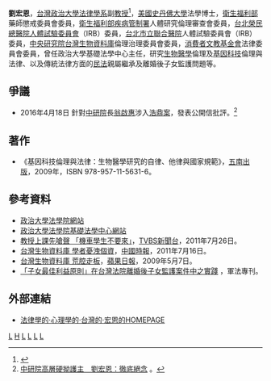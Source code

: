 {{blpsources|time=2017-07-31T00:31:34+00:00}}
{{refimprove|time=2017-07-31T00:09:14+00:00}}
'''劉宏恩'''，[[台灣|台灣]][[政治大學|政治大學]][[法律學系|法律學系]]副[[教授|教授]]<ref>{{cite news|title=政大副教授劉宏恩：媽寶別來修我課|url=http://www.appledaily.com.tw/realtimenews/article/new/20130909/255977/|accessdate=2017-08-10|agency=蘋果日報（臺灣）|archive-date=2017-08-10|archive-url=https://web.archive.org/web/20170810171639/http://www.appledaily.com.tw/realtimenews/article/new/20130909/255977/|dead-url=no}}</ref>，[[美國|美國]][[史丹佛大學|史丹佛大學]]法學博士，[[衛生福利部|衛生福利部]]藥師懲戒委員會委員，[[衛生福利部疾病管制署|衛生福利部疾病管制署]]人體研究倫理審查會委員，[[台北榮民總醫院|台北榮民總醫院]][[機構審查委員會|人體試驗委員會]]（IRB）委員，[[台北市立聯合醫院|台北市立聯合醫院]]人體試驗委員會（IRB）委員，[[中央研究院|中央研究院]][[台灣生物資料庫|台灣生物資料庫]]倫理治理委員會委員，[[消費者文教基金會|消費者文教基金會]]法律委員會委員，曾任政治大學基礎法學中心主任，研究[[生物醫學|生物醫學]]倫理及[[基因科技|基因科技]]倫理與法律、以及傳統法律方面的[[民法|民法]]親屬繼承及離婚後子女監護問題等。

==爭議==
*2016年4月18日 針對[[中研院|中研院]]長[[翁啟惠|翁啟惠]]涉入[[翁啟惠#浩鼎案|浩鼎案]]，發表公開信批評。<ref>[http://www.appledaily.com.tw/realtimenews/article/politics/20160418/841794/ 中研院高層硬拗護主　劉宏恩：徹底絕念] {{Wayback|url=http://www.appledaily.com.tw/realtimenews/article/politics/20160418/841794/ |date=20170328175357 }}。</ref>

==著作==
*《基因科技倫理與法律：生物醫學研究的自律、他律與國家規範》，[[五南出版|五南出版]]，2009年，ISBN 978-957-11-5631-6。

==參考資料==
{{reflist}}
*[https://web.archive.org/web/20110527081033/http://www.law.nccu.edu.tw/people/bio.php?PID=40 政治大學法學院網站]
*[https://web.archive.org/web/20190605000735/http://www.gifa.nccu.edu.tw/ 政治大學法學院基礎法學中心網站]
*[https://www.youtube.com/watch?v=AruPAOnpKKk 教授上課先嗆聲 「機車學生不要來」]，[[TVBS新聞台|TVBS新聞台]]，2011年7月26日。
*[http://rec.chass.ncku.edu.tw/tidings/397 台灣生物資料庫 學者憂洩個資]{{dead link|date=2017年11月 |bot=InternetArchiveBot |fix-attempted=yes }}，[[中國時報|中國時報]]，2011年7月16日。
*[http://rec.chass.ncku.edu.tw/tidings/398 台灣生物資料庫 荒腔走板]{{dead link|date=2017年11月 |bot=InternetArchiveBot |fix-attempted=yes }}，[[蘋果日報_(台灣)|蘋果日報]]，2009年5月7日。
*[http://markliu.org/BIC.pdf 「子女最佳利益原則」在台灣法院離婚後子女監護案件中之實踐] {{Wayback|url=http://markliu.org/BIC.pdf |date=20160306042551 }}，軍法專刊。

==外部連結==
*[http://markliu.org 法律學的‧心理學的‧台灣的‧宏恩的HOMEPAGE] {{Wayback|url=http://markliu.org/ |date=20200615205603 }}


[[Category:史丹佛大學校友|L]]
[[Category:劉姓|H]]
[[Category:國立政治大學教授|L]]
[[Category:台灣法學家|L]]
[[Category:台湾学者|L]]
[[Category:國立臺灣大學法律學院校友|L]]